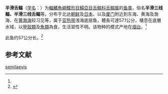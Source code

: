 {{Speciesbox
| name = 半滑舌鳎
| status = NE
| status_system = IUCN3.1
| image = 
| genus = Cynoglossus
| species = semilaevis
| authority = (Gunther, 1873)<ref name='id8740'>{{cite web| url =http://www.bioinfo.cn/db05/BjdwSpecies.php?action=view&id=8740| title =半滑舌鳎| work =《中国动物物种编目数据库》| publisher =中国科学院微生物研究所| author =中国科学院动物研究所| accessdate =2009-04-16| deadurl =yes| archiveurl =https://web.archive.org/web/20160305021622/http://www.bioinfo.cn/db05/BjdwSpecies.php?action=view&id=8740| archivedate =2016-03-05}}</ref>
| synonyms = *''Areliscus semilaevis,Günther, 1873''
*''Trulla semilaevis,Günther, 1873''
*''Areliscus rhomaleus,Jordan & Starks, 1906''
}}

'''半滑舌鳎'''（[[学名|学名]]：{{lang|la|''Cynoglossus semilaevis''}}）为[[輻鰭魚綱|輻鰭魚綱]][[鰈形目|鰈形目]][[鰨亞目|鰨亞目]][[舌鳎科|舌鳎科]][[舌鳎属|舌鳎属]]的[[鱼类|鱼类]]，俗名'''半滑三线鳎、半滑三线舌鳎'''等。分布于北达[[朝鲜|朝鲜]]及[[日本|日本]]、以及[[厦门|厦门]]附近到东海、黄海及渤海、在[[黄渤海|黄渤海]]较习见等，属于[[亚热带|亚热带]]浅海底层鱼，體長可達57.1公分，棲息在底層水域，以[[甲殼類|甲殼類]]及[[魚類|魚類]]為食，生活習性不明。该物种的模式产地在[[烟台|烟台]]。<ref name='id8740'/>

此鱼约57公分长。<ref name=FishBase>{{FishBase species|genus=Cynoglossus |species=semilaevis|year=2009|month=7}}</ref>
== 参考文献 ==
{{reflist}}

{{Wikispecies|Cynoglossus semilaevis}}
{{Taxonbar|from=Q1045228}}

[[Category:舌鳎属|semilaevis]]


{{鰈形目小作品}}